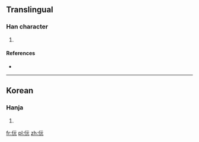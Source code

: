 ==Translingual==

===Han character===
{{Han char|rn=9|rad=人|as=04|sn=6|four=|canj=人一一山 (OMMU)|ids=⿰[[亻]][[元]]}}

# {{defn|Han|sort=人04}}

====References====
* {{Han ref|kx=0096.121|dkj=|dj=|hdz=|uh=343E|ud=13374|bh=|bd=}}

----

==Korean==

===Hanja===
{{ko-hanja|hangeul=원|rv=won|mr=wŏn|y=wen}}

# {{defn|lang=ko|sort=人04}}

[[fr:㐾]]
[[pl:㐾]]
[[zh:㐾]]